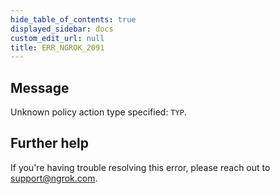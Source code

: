 ```yaml
---
hide_table_of_contents: true
displayed_sidebar: docs
custom_edit_url: null
title: ERR_NGROK_2091
---
```


## Message

Unknown policy action type specified: `TYP`.

## Further help

If you're having trouble resolving this error, please reach out to [support@ngrok.com](mailto:support@ngrok.com?subject=Help%20with%20ERR_NGROK_2091).

<ErrorDetails />

